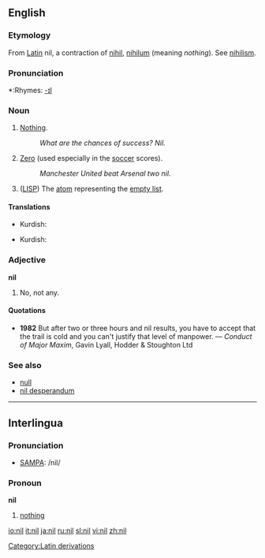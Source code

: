 {{see|ni-l}}
==English==

===Etymology===
From [[w:Latin|Latin]] nil, a contraction of [[nihil]], [[nihilum]] (meaning ''nothing''). See [[nihilism]].

===Pronunciation===
*:Rhymes: [[Rhymes:English:-ɪl|-ɪl]]

===Noun===
{{en-noun}}

# [[Nothing]].
#:''What are the chances of success?  Nil.''
# [[Zero]] (used especially in the [[soccer]] scores).
#:''Manchester United beat Arsenal two nil.''
# {{complang}} ([[LISP]]) The [[atom]] representing the [[empty list]].

====Translations====
{{trans-top|Nothing}}
{{trans-mid}}
*Kurdish: {{KUchar|[[هیچ]]}}
{{trans-bottom}}

{{trans-top|Zero (used especially in the soccer scores}}
{{trans-mid}}
*Kurdish: {{KUchar|[[هیچ]]}}
{{trans-bottom}}

{{trans-top|(''computer language'') (LISP) The atom representing the empty list}}
{{trans-mid}}
{{trans-bottom}}

===Adjective===
'''nil'''

# No, not any.

====Quotations====
*'''1982''' But after two or three hours and nil results, you have to accept that the trail is cold and you can't justify that level of manpower. &mdash; ''Conduct of Major Maxim'', Gavin Lyall, Hodder & Stoughton Ltd

===See also===
*[[null]]
*[[nil desperandum]]

[[Category:Latin derivations]]

----

==Interlingua==

===Pronunciation===
*[[SAMPA]]: /nil/

===Pronoun===
'''nil'''  {{context|Indefinite pronoun}}

# [[nothing]]

[[io:nil]]
[[it:nil]]
[[ja:nil]]
[[ru:nil]]
[[sl:nil]]
[[vi:nil]]
[[zh:nil]]